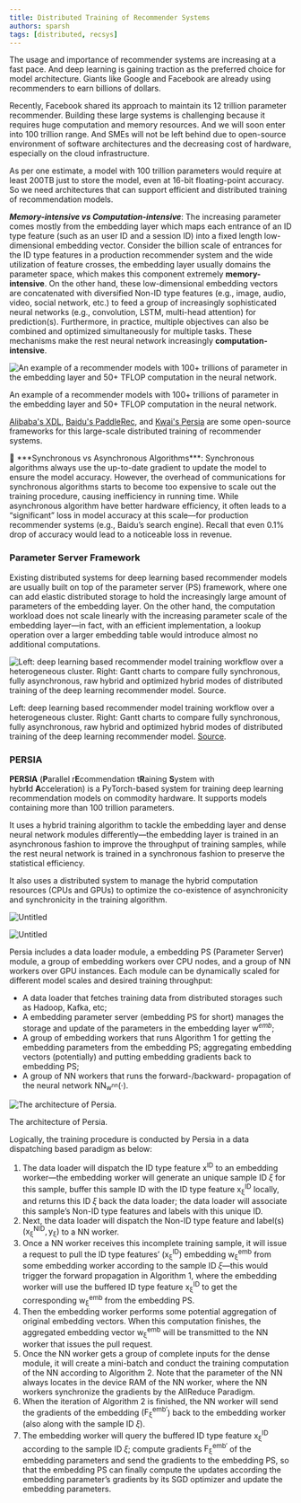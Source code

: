 ```yaml
---
title: Distributed Training of Recommender Systems
authors: sparsh
tags: [distributed, recsys]
---
```


The usage and importance of recommender systems are increasing at a fast pace. And deep learning is gaining traction as the preferred choice for model architecture. Giants like Google and Facebook are already using recommenders to earn billions of dollars.

Recently, Facebook shared its approach to maintain its 12 trillion parameter recommender. Building these large systems is challenging because it requires huge computation and memory resources. And we will soon enter into 100 trillion range. And SMEs will not be left behind due to open-source environment of software architectures and the decreasing cost of hardware, especially on the cloud infrastructure.

As per one estimate, a model with 100 trillion parameters would require at least 200TB just to store the model, even at 16-bit floating-point accuracy. So we need architectures that can support efficient and distributed training of recommendation models.

***Memory-intensive vs Computation-intensive***: The increasing parameter comes mostly from the embedding layer which maps each entrance of an ID type feature (such as an user ID and a session ID) into a fixed length low-dimensional embedding vector. Consider the billion scale of entrances for the ID type features in a production recommender system and the wide utilization of feature crosses, the embedding layer usually domains the parameter space, which makes this component extremely **memory-intensive**. On the other hand, these low-dimensional embedding vectors are concatenated with diversified Non-ID type features (e.g., image, audio, video, social network, etc.) to feed a group of increasingly sophisticated neural networks (e.g., convolution, LSTM, multi-head attention) for prediction(s). Furthermore, in practice, multiple objectives can also be combined and optimized simultaneously for multiple tasks. These mechanisms make the rest neural network increasingly **computation-intensive**.

![An example of a recommender models with 100+ trillions of parameter in the embedding layer and 50+ TFLOP computation in the neural network.](/img/content-blog-raw-blog-distributed-training-of-recommender-systems-untitled.png)

An example of a recommender models with 100+ trillions of parameter in the embedding layer and 50+ TFLOP computation in the neural network.

[Alibaba's XDL](https://github.com/alibaba/x-deeplearning), [Baidu's PaddleRec](https://github.com/PaddlePaddle/PaddleRec), and [Kwai's Persia](https://github.com/persiaml/persia) are some open-source frameworks for this large-scale distributed training of recommender systems.

<aside>
📌 ***Synchronous vs Asynchronous Algorithms***: Synchronous algorithms always use the up-to-date gradient to update the model to ensure the model accuracy. However, the overhead of communications for synchronous algorithms starts to become too expensive to scale out the training procedure, causing inefficiency in running time. While asynchronous algorithm have better hardware efficiency, it often leads to a “significant” loss in model accuracy at this scale—for production recommender systems (e.g., Baidu’s search engine). Recall that even 0.1% drop of accuracy would lead to a noticeable loss in revenue.

</aside>

### Parameter Server Framework

Existing distributed systems for deep learning based recommender models are usually built on top of the parameter server (PS) framework, where one can add elastic distributed storage to hold the increasingly large amount of parameters of the embedding layer. On the other hand, the computation workload does not scale linearly with the increasing parameter scale of the embedding layer—in fact, with an efficient implementation, a lookup operation over a larger embedding table would introduce almost no additional computations.

![Left: deep learning based recommender model training workflow over a heterogeneous cluster. Right: Gantt charts to compare fully synchronous, fully asynchronous, raw hybrid and optimized hybrid modes of distributed training of the deep learning recommender model. [Source](https://arxiv.org/pdf/2111.05897v1.pdf).](/img/content-blog-raw-blog-distributed-training-of-recommender-systems-untitled-1.png)

Left: deep learning based recommender model training workflow over a heterogeneous cluster. Right: Gantt charts to compare fully synchronous, fully asynchronous, raw hybrid and optimized hybrid modes of distributed training of the deep learning recommender model. [Source](https://arxiv.org/pdf/2111.05897v1.pdf).

### PERSIA

**PERSIA** (**P**arallel r**E**commendation t**R**aining **S**ystem with hybr**I**d **A**cceleration) is a PyTorch-based system for training deep learning recommendation models on commodity hardware. It supports models containing more than 100 trillion parameters.

It uses a hybrid training algorithm to tackle the embedding layer and dense neural network modules differently—the embedding layer is trained in an asynchronous fashion to improve the throughput of training samples, while the rest neural network is trained in a synchronous fashion to preserve the statistical efficiency.

It also uses a distributed system to manage the hybrid computation resources (CPUs and GPUs) to optimize the co-existence of asynchronicity and synchronicity in the training algorithm.

![Untitled](/img/content-blog-raw-blog-distributed-training-of-recommender-systems-untitled-2.png)

![Untitled](/img/content-blog-raw-blog-distributed-training-of-recommender-systems-untitled-3.png)

Persia includes a data loader module, a embedding PS (Parameter Server) module, a group of embedding workers over CPU nodes, and a group of NN workers over GPU instances. Each module can be dynamically scaled for different model scales and desired training throughput:

- A data loader that fetches training data from distributed storages such as Hadoop, Kafka, etc;
- A embedding parameter server (embedding PS for short) manages the storage and update of the parameters in the embedding layer $\mathrm{w}^{emb}$;
- A group of embedding workers that runs Algorithm 1 for getting the embedding parameters from the embedding PS; aggregating embedding vectors (potentially) and putting embedding gradients back to embedding PS;
- A group of NN workers that runs the forward-/backward- propagation of the neural network $\mathrm{NN_{w^{nn}}(·)}$.

![The architecture of Persia.](/img/content-blog-raw-blog-distributed-training-of-recommender-systems-untitled-4.png)

The architecture of Persia.

Logically, the training procedure is conducted by Persia in a data dispatching based paradigm as below:

1. The data loader will dispatch the ID type feature $\mathrm{x^{ID}}$ to an embedding worker—the embedding worker will generate an unique sample ID 𝜉 for this sample, buffer this sample ID with the ID type feature $\mathrm{x_\xi^{ID}}$ locally, and returns this ID 𝜉 back the data loader; the data loader will associate this sample’s Non-ID type features and labels with this unique ID.
2. Next, the data loader will dispatch the Non-ID type feature and label(s) $\mathrm{(x_\xi^{NID},y_\xi)}$ to a NN worker.
3. Once a NN worker receives this incomplete training sample, it will issue a request to pull the ID type features’ $\mathrm{(x_\xi^{ID})}$ embedding $\mathrm{w_\xi^{emb}}$ from some embedding worker according to the sample ID 𝜉—this would trigger the forward propagation in Algorithm 1, where the embedding worker will use the buffered ID type feature $\mathrm{x_\xi^{ID}}$ to get the corresponding $\mathrm{w_\xi^{emb}}$ from the embedding PS.
4. Then the embedding worker performs some potential aggregation of original embedding vectors. When this computation finishes, the aggregated embedding vector $\mathrm{w_\xi^{emb}}$ will be transmitted to the NN worker that issues the pull request.
5. Once the NN worker gets a group of complete inputs for the dense module, it will create a mini-batch and conduct the training computation of the NN according to Algorithm 2. Note that the parameter of the NN always locates in the device RAM of the NN worker, where the NN workers synchronize the gradients by the AllReduce Paradigm.
6. When the iteration of Algorithm 2 is finished, the NN worker will send the gradients of the embedding ($\mathrm{F_\xi^{emb'}}$) back to the embedding worker (also along with the sample ID 𝜉).
7. The embedding worker will query the buffered ID type feature $\mathrm{x_\xi^{ID}}$ according to the sample ID 𝜉; compute gradients $\mathrm{F_\xi^{emb'}}$ of the embedding parameters and send the gradients to the embedding PS, so that the embedding PS can finally compute the updates according the embedding parameter’s gradients by its SGD optimizer and update the embedding parameters.